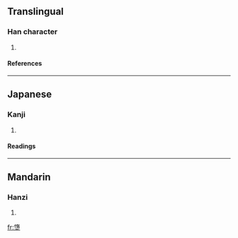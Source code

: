 ==Translingual==
===Han character===
{{Han char|rn=32|rad=土|as=12|sn=15|four=9410<sub>4</sub>|canj=心月土 (PBG)}}
# {{defn|Han|sort=土12}}
====References====
{{Han ref|kx=0239.130|dkj=05483|hdz=10489.040|uh=58AF|ud=22703|bh=E54F|bd=58703}}
----
==Japanese==
===Kanji===
{{ja-kanji|grade=|rs=土12}}
# {{defn|Japanese}} 
====Readings====
{{ja-readings|on=[[だ]] (da)|kun=}}
----
==Mandarin==
===Hanzi===
{{cmn-hanzi|pin=[[duò]] (duo4), [[huī]] (hui1)|wg=to<sup>4</sup>, hui<sup>1</sup>}}
# {{defn|Mandarin}}

[[fr:墯]]